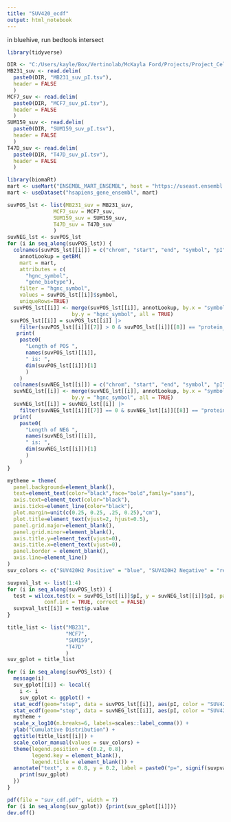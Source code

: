 ```yaml
---
title: "SUV420_ecdf"
output: html_notebook
---
```


in bluehive, run bedtools intersect

```r
library(tidyverse)
```

```r
DIR <- "C:/Users/kayle/Box/Vertinolab/McKayla Ford/Projects/Project_Cell_Lines/Peppro_analysis/protein_coding_only/eCDF/SUV420/"
MB231_suv <- read.delim(
  paste0(DIR, "MB231_suv_pI.tsv"),
  header = FALSE
  )
MCF7_suv <- read.delim(
  paste0(DIR, "MCF7_suv_pI.tsv"),
  header = FALSE
  )
SUM159_suv <- read.delim(
  paste0(DIR, "SUM159_suv_pI.tsv"),
  header = FALSE
  )
T47D_suv <- read.delim(
  paste0(DIR, "T47D_suv_pI.tsv"),
  header = FALSE
  )
```

```r
library(biomaRt)
mart <- useMart("ENSEMBL_MART_ENSEMBL", host = "https://useast.ensembl.org")
mart <- useDataset("hsapiens_gene_ensembl", mart)
```


```r
suvPOS_lst <- list(MB231_suv = MB231_suv,
               MCF7_suv = MCF7_suv,
               SUM159_suv = SUM159_suv,
               T47D_suv = T47D_suv
               )
suvNEG_lst <- suvPOS_lst
for (i in seq_along(suvPOS_lst)) {
  colnames(suvPOS_lst[[i]]) = c("chrom", "start", "end", "symbol", "pI", "strand", "score")
    annotLookup = getBM(
    mart = mart,
    attributes = c(
      "hgnc_symbol",
      "gene_biotype"),
    filter = "hgnc_symbol",
    values = suvPOS_lst[[i]]$symbol,
    uniqueRows=TRUE)
  suvPOS_lst[[i]] <- merge(suvPOS_lst[[i]], annotLookup, by.x = "symbol",
                     by.y = "hgnc_symbol", all = TRUE)
 suvPOS_lst[[i]] = suvPOS_lst[[i]] |>
    filter(suvPOS_lst[[i]][[7]] > 0 & suvPOS_lst[[i]][[8]] == "protein_coding")
   print(
    paste0(
      "Length of POS ",
      names(suvPOS_lst)[[i]],
      " is: ",
      dim(suvPOS_lst[[i]])[1]
      )
    )
  colnames(suvNEG_lst[[i]]) = c("chrom", "start", "end", "symbol", "pI", "strand", "score")
  suvNEG_lst[[i]] <- merge(suvNEG_lst[[i]], annotLookup, by.x = "symbol",
                     by.y = "hgnc_symbol", all = TRUE)
  suvNEG_lst[[i]] = suvNEG_lst[[i]] |>
    filter(suvNEG_lst[[i]][[7]] == 0 & suvNEG_lst[[i]][[8]] == "protein_coding")
  print(
    paste0(
      "Length of NEG ",
      names(suvNEG_lst)[[i]],
      " is: ",
      dim(suvNEG_lst[[i]])[1]
      )
    )
}
```

```r
mytheme = theme(
  panel.background=element_blank(),
  text=element_text(color="black",face="bold",family="sans"),
  axis.text=element_text(color="black"),
  axis.ticks=element_line(color="black"),
  plot.margin=unit(c(0.25, 0.25, .25, 0.25),"cm"),
  plot.title=element_text(vjust=2, hjust=0.5),
  panel.grid.major=element_blank(),
  panel.grid.minor=element_blank(),
  axis.title.y=element_text(vjust=0),
  axis.title.x=element_text(vjust=0),
  panel.border = element_blank(),
  axis.line=element_line()
)
suv_colors <- c("SUV420H2 Positive" = "blue", "SUV420H2 Negative" = "red")
```

```r
suvpval_lst <- list(1:4)
for (i in seq_along(suvPOS_lst)) {
  test = wilcox.test(x = suvPOS_lst[[i]]$pI, y = suvNEG_lst[[i]]$pI, paired = FALSE,
            conf.int = TRUE, correct = FALSE)
  suvpval_lst[[i]] = test$p.value
}
```


```r
title_list <- list("MB231",
                   "MCF7", 
                   "SUM159",
                   "T47D"
                   )
suv_gplot = title_list

for (i in seq_along(suvPOS_lst)) {
  message(i)
  suv_gplot[[i]] <- local({
    i <- i
    suv_gplot <- ggplot() +
  stat_ecdf(geom="step", data = suvPOS_lst[[i]], aes(pI, color = "SUV420H2 Positive")) +
  stat_ecdf(geom="step", data = suvNEG_lst[[i]], aes(pI, color = "SUV420H2 Negative")) +
  mytheme +
  scale_x_log10(n.breaks=6, labels=scales::label_comma()) +
  ylab("Cumulative Distribution") +
  ggtitle(title_list[[i]]) +
  scale_color_manual(values = suv_colors) +
  theme(legend.position = c(0.2, 0.8),
        legend.key = element_blank(),
        legend.title = element_blank()) +
  annotate("text", x = 0.8, y = 0.2, label = paste0("p=", signif(suvpval_lst[[i]], digits = 4)))
    print(suv_gplot)
  })
}
```

```r
pdf(file = "suv_cdf.pdf", width = 7)
for (i in seq_along(suv_gplot)) {print(suv_gplot[[i]])}
dev.off()
```


